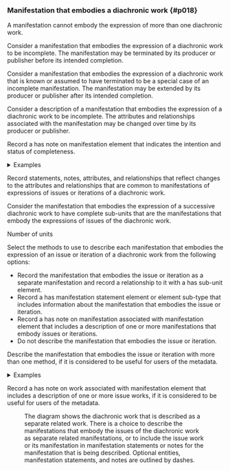 ### Manifestation that embodies a diachronic work {#p018}

<section className="guid">

A manifestation cannot embody the expression of more than one diachronic work.

</section>

<section className="guid">

Consider a manifestation that embodies the expression of a diachronic work to be incomplete. The manifestation may be terminated by its producer or publisher before its intended completion.

</section>

<section className="guid">

Consider a manifestation that embodies the expression of a diachronic work that is known or assumed to have terminated to be a special case of an incomplete manifestation. The manifestation may be extended by its producer or publisher after its intended completion.

</section>

<section className="guid">

Consider a description of a manifestation that embodies the expression of a diachronic work to be incomplete. The attributes and relationships associated with the manifestation may be changed over time by its producer or publisher.

</section>

<section className="guid">

Record a <InLink href="/docs/notes/1207">has note on manifestation</InLink> element that indicates the intention and status of completeness.

<details>
<summary>Examples</summary>

| has note on manifestation | "First issue published in 2004 as volume 26; last issue published in 2012 as volume 45." |
| --- | --- |
| | [Full example: <InLink href="/docs/fullex/fx013">IFLA series on bibliographic control (2004-2012; De Gruyter Saur; volume)</InLink>. The note also includes information about enumeration.] |

</details>

</section>

<section className="guid">

Record statements, notes, attributes, and relationships that reflect changes to the attributes and relationships that are common to manifestations of expressions of issues or iterations of a diachronic work.

</section>

<section className="guid">

Consider the manifestation that embodies the expression of a successive diachronic work to have complete sub-units that are the manifestations that embody the expressions of issues of the diachronic work.

<SeeAlso><InLink href="/docs/assess/index#p010">Number of units</InLink></SeeAlso>

</section>

<section className="guid">

Select the methods to use to describe each manifestation that embodies the expression of an issue or iteration of a diachronic work from the following options:

- Record the manifestation that embodies the issue or iteration as a separate manifestation and record a relationship to it with a <InLink href="/docs/relationships/1013">has sub-unit</InLink> element.
- Record a <InLink href="/docs/statements/1025">has manifestation statement</InLink> element or element sub-type that includes information about the manifestation that embodies the issue or iteration.
- Record a <InLink href="/docs/notes/1269">has note on manifestation associated with manifestation</InLink> element that includes a description of one or more manifestations that embody issues or iterations.
- Do not describe the manifestation that embodies the issue or iteration.

Describe the manifestation that embodies the issue or iteration with more than one method, if it is considered to be useful for users of the metadata.

<details>
<summary>Examples</summary>

| has sub-unit | "Quantum world (2016; Reed Business Information Ltd; volume)" |
| --- | --- |
| has note on manifestation associated with manifestation | "Volume 3, issue 3 has title The quantum world." |
| | [Full example: <InLink href="/docs/fullex/fx056">New scientist. The collection (2014-; Reed Business Information Ltd; volume)</InLink>.] |

</details>

</section>

<section className="guid">

Record a <InLink href="/docs/notes/1270">has note on work associated with manifestation</InLink> element that includes a description of one or more issue works, if it is considered to be useful for users of the metadata.

</section>

<section className="guid">

<Figure
  src="/img/x001.png"
  caption="Entity-relationship diagram of the manifestation that embodies a diachronic work as a whole."
  expandLink="/docs/fullimages/x001.html"
/>

The diagram shows the diachronic work that is described as a separate related work. There is a choice to describe the manifestations that embody the issues of the diachronic work as separate related manifestations, or to include the issue work or its manifestation in manifestation statements or notes for the manifestation that is being described. Optional entities, manifestation statements, and notes are outlined by dashes.

</section>